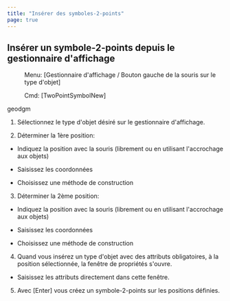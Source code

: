 ```yaml
---
title: "Insérer des symboles-2-points"
page: true
---
```

## Ins&#233;rer un symbole-2-points depuis le gestionnaire d&#39;affichage
 <Menu> Menu: [Gestionnaire d'affichage / Bouton gauche de la souris sur le type d'objet] </Menu> 
<GeoDesigner>
 <Menu> Cmd: [TwoPointSymbolNew] </Menu> 

 <Placeholder>geodgm</Placeholder> </GeoDesigner>

1. S&#233;lectionnez le type d&#39;objet d&#233;sir&#233; sur le gestionnaire d&#39;affichage.

2. D&#233;terminer la 1&#232;re position: 

- Indiquez la position avec la souris (librement ou en utilisant l&#39;accrochage aux objets)

- Saisissez les coordonn&#233;es

- Choisissez une m&#233;thode de construction



3. D&#233;terminer la 2&#232;me position:

- Indiquez la position avec la souris (librement ou en utilisant l&#39;accrochage aux objets)

- Saisissez les coordonn&#233;es

- Choisissez une m&#233;thode de construction



4. Quand vous ins&#233;rez un type d&#39;objet avec des attributs obligatoires, &#224; la position s&#233;lectionn&#233;e, la fen&#234;tre de propri&#233;t&#233;s s&#39;ouvre. 

- Saisissez les attributs directement dans cette fen&#234;tre.



5. Avec 
[Enter] vous cr&#233;ez un symbole-2-points sur les positions d&#233;finies.



